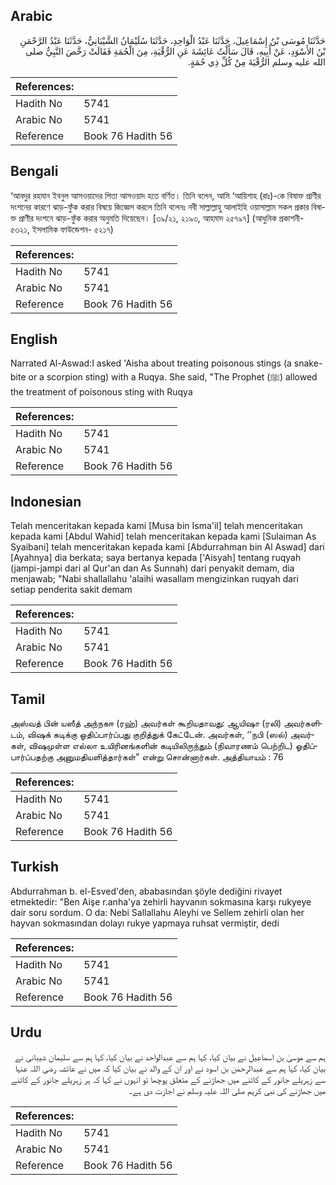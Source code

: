 ## Arabic


<div dir="rtl" lang="ar" style={{fontSize:'larger',backgroundColor:'#f8f9fa',padding:20}}>
حَدَّثَنَا مُوسَى بْنُ إِسْمَاعِيلَ، حَدَّثَنَا عَبْدُ الْوَاحِدِ، حَدَّثَنَا سُلَيْمَانُ الشَّيْبَانِيُّ، حَدَّثَنَا عَبْدُ الرَّحْمَنِ بْنُ الأَسْوَدِ، عَنْ أَبِيهِ، قَالَ سَأَلْتُ عَائِشَةَ عَنِ الرُّقْيَةِ، مِنَ الْحُمَةِ فَقَالَتْ رَخَّصَ النَّبِيُّ صلى الله عليه وسلم الرُّقْيَةَ مِنْ كُلِّ ذِي حُمَةٍ‏.‏
</div>
<div style={{backgroundColor:'#f8f9fa',padding:20, marginBottom: 10}}><table> <thead> <tr> <th>References:</th> <th></th> </tr> </thead> <tbody><tr><td>Hadith No</td><td>5741</td></tr><tr><td>Arabic No</td><td>5741</td></tr><tr><td>Reference</td><td>Book 76 Hadith 56</td></tr></tbody></table></div>

## Bengali


<div dir="ltr" lang="bn" style={{fontSize:'larger',backgroundColor:'#f8f9fa',padding:20}}>
‘আবদুর রহমান ইবনুল আসওয়াদের পিতা আসওয়াদ হতে বর্ণিত। তিনি বলেন, আমি ‘আয়িশাহ (রাঃ)-কে বিষাক্ত প্রাণীর দংশনের কারণে ঝাড়-ফুঁক করার বিষয়ে জিজ্ঞেস করলে তিনি বলেনঃ নবী সাল্লাল্লাহু আলাইহি ওয়াসাল্লাম সকল প্রকার বিষাক্ত প্রাণীর দংশনে ঝাড়-ফুঁক করার অনুমতি দিয়েছেন। [৩৯/২১, ২১৯৩, আহমাদ ২৫৭৯৭] (আধুনিক প্রকাশনী- ৫৩২১, ইসলামিক ফাউন্ডেশন- ৫২১৭)
</div>
<div style={{backgroundColor:'#f8f9fa',padding:20, marginBottom: 10}}><table> <thead> <tr> <th>References:</th> <th></th> </tr> </thead> <tbody><tr><td>Hadith No</td><td>5741</td></tr><tr><td>Arabic No</td><td>5741</td></tr><tr><td>Reference</td><td>Book 76 Hadith 56</td></tr></tbody></table></div>

## English


<div dir="ltr" lang="en" style={{fontSize:'larger',backgroundColor:'#f8f9fa',padding:20}}>
Narrated Al-Aswad:I asked 'Aisha about treating poisonous stings (a snake-bite or a scorpion sting) with a Ruqya. She said, "The Prophet (ﷺ) allowed the treatment of poisonous sting with Ruqya
</div>
<div style={{backgroundColor:'#f8f9fa',padding:20, marginBottom: 10}}><table> <thead> <tr> <th>References:</th> <th></th> </tr> </thead> <tbody><tr><td>Hadith No</td><td>5741</td></tr><tr><td>Arabic No</td><td>5741</td></tr><tr><td>Reference</td><td>Book 76 Hadith 56</td></tr></tbody></table></div>

## Indonesian


<div dir="ltr" lang="id" style={{fontSize:'larger',backgroundColor:'#f8f9fa',padding:20}}>
Telah menceritakan kepada kami [Musa bin Isma'il] telah menceritakan kepada kami [Abdul Wahid] telah menceritakan kepada kami [Sulaiman As Syaibani] telah menceritakan kepada kami [Abdurrahman bin Al Aswad] dari [Ayahnya] dia berkata; saya bertanya kepada ['Aisyah] tentang ruqyah (jampi-jampi dari al Qur'an dan As Sunnah) dari penyakit demam, dia menjawab; "Nabi shallallahu 'alaihi wasallam mengizinkan ruqyah dari setiap penderita sakit demam
</div>
<div style={{backgroundColor:'#f8f9fa',padding:20, marginBottom: 10}}><table> <thead> <tr> <th>References:</th> <th></th> </tr> </thead> <tbody><tr><td>Hadith No</td><td>5741</td></tr><tr><td>Arabic No</td><td>5741</td></tr><tr><td>Reference</td><td>Book 76 Hadith 56</td></tr></tbody></table></div>

## Tamil


<div dir="ltr" lang="ta" style={{fontSize:'larger',backgroundColor:'#f8f9fa',padding:20}}>
அஸ்வத் பின் யஸீத் அந்நகஈ (ரஹ்) அவர்கள் கூறியதாவது: ஆயிஷா (ரலி) அவர்களிடம், விஷக் கடிக்கு ஓதிப்பார்ப்பது குறித்துக் கேட்டேன். அவர்கள், ‘‘நபி (ஸல்) அவர்கள், விஷமுள்ள எல்லா உயிரினங்களின் கடியிலிருந்தும் (நிவாரணம் பெற்றிட) ஓதிப்பார்ப்பதற்கு அனுமதியளித்தார்கள்” என்று சொன்னார்கள். அத்தியாயம் : 76
</div>
<div style={{backgroundColor:'#f8f9fa',padding:20, marginBottom: 10}}><table> <thead> <tr> <th>References:</th> <th></th> </tr> </thead> <tbody><tr><td>Hadith No</td><td>5741</td></tr><tr><td>Arabic No</td><td>5741</td></tr><tr><td>Reference</td><td>Book 76 Hadith 56</td></tr></tbody></table></div>

## Turkish


<div dir="ltr" lang="tr" style={{fontSize:'larger',backgroundColor:'#f8f9fa',padding:20}}>
Abdurrahman b. el-Esved'den, ababasından şöyle dediğini rivayet etmektedir: "Ben Aişe r.anha'ya zehirli hayvanın sokmasına karşı rukyeye dair soru sordum. O da: Nebi Sallallahu Aleyhi ve Sellem zehirli olan her hayvan sokmasından dolayı rukye yapmaya ruhsat vermiştir, dedi
</div>
<div style={{backgroundColor:'#f8f9fa',padding:20, marginBottom: 10}}><table> <thead> <tr> <th>References:</th> <th></th> </tr> </thead> <tbody><tr><td>Hadith No</td><td>5741</td></tr><tr><td>Arabic No</td><td>5741</td></tr><tr><td>Reference</td><td>Book 76 Hadith 56</td></tr></tbody></table></div>

## Urdu


<div dir="rtl" lang="ur" style={{fontSize:'larger',backgroundColor:'#f8f9fa',padding:20}}>
ہم سے موسیٰ بن اسماعیل نے بیان کیا، کہا ہم سے عبدالواحد نے بیان کیا، کہا ہم سے سلیمان شیبانی نے بیان کیا، کہا ہم سے عبدالرحمٰن بن اسود نے اور ان کے والد نے بیان کیا کہ میں نے عائشہ رضی اللہ عنہا سے زہریلے جانور کے کاٹنے میں جھاڑنے کے متعلق پوچھا تو انہوں نے کہا کہ ہر زہریلے جانور کے کاٹنے میں جھاڑنے کی نبی کریم صلی اللہ علیہ وسلم نے اجازت دی ہے۔
</div>
<div style={{backgroundColor:'#f8f9fa',padding:20, marginBottom: 10}}><table> <thead> <tr> <th>References:</th> <th></th> </tr> </thead> <tbody><tr><td>Hadith No</td><td>5741</td></tr><tr><td>Arabic No</td><td>5741</td></tr><tr><td>Reference</td><td>Book 76 Hadith 56</td></tr></tbody></table></div>